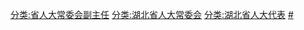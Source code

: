 [[分类:省人大常委会副主任|分类:省人大常委会副主任]]
[[分类:湖北省人大常委会|分类:湖北省人大常委会]]
[[分类:湖北省人大代表|分类:湖北省人大代表]]
[[分类:湖北省各级人大常委会副主任|#]]